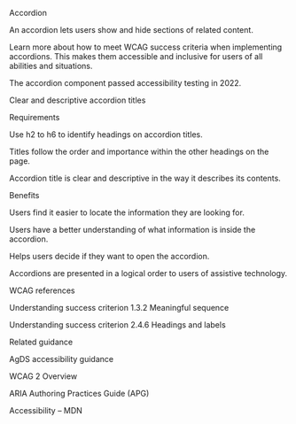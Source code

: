 Accordion 

 

An accordion lets users show and hide sections of related content. 

 

Learn more about how to meet WCAG success criteria when implementing accordions. This makes them accessible and inclusive for users of all abilities and situations. 

The accordion component passed accessibility testing in 2022. 

 

Clear and descriptive accordion titles 

Requirements 

Use h2 to h6 to identify headings on accordion titles. 

Titles follow the order and importance within the other headings on the page. 

Accordion title is clear and descriptive in the way it describes its contents. 

 

Benefits 

Users find it easier to locate the information they are looking for. 

Users have a better understanding of what information is inside the accordion. 

Helps users decide if they want to open the accordion. 

Accordions are presented in a logical order to users of assistive technology. 

 

WCAG references 

Understanding success criterion 1.3.2 Meaningful sequence 

Understanding success criterion 2.4.6 Headings and labels 

 

Related guidance 

AgDS accessibility guidance 

WCAG 2 Overview 

ARIA Authoring Practices Guide (APG) 

Accessibility – MDN 